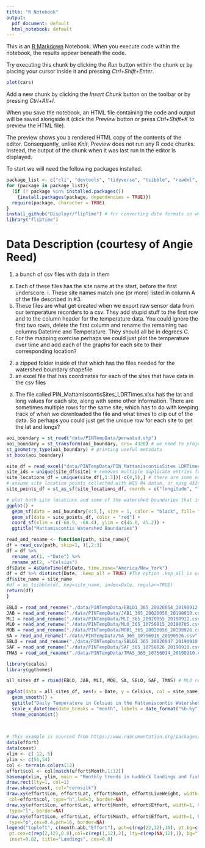 ```yaml
---
title: "R Notebook"
output:
  pdf_document: default
  html_notebook: default
---
```


This is an [R Markdown](http://rmarkdown.rstudio.com) Notebook. When you execute code within the notebook, the results appear beneath the code. 

Try executing this chunk by clicking the *Run* button within the chunk or by placing your cursor inside it and pressing *Ctrl+Shift+Enter*. 

```r
plot(cars)
```

Add a new chunk by clicking the *Insert Chunk* button on the toolbar or by pressing *Ctrl+Alt+I*.

When you save the notebook, an HTML file containing the code and output will be saved alongside it (click the *Preview* button or press *Ctrl+Shift+K* to preview the HTML file).

The preview shows you a rendered HTML copy of the contents of the editor. Consequently, unlike *Knit*, *Preview* does not run any R code chunks. Instead, the output of the chunk when it was last run in the editor is displayed.


To start we will need the following packages installed.

```r
package_list <- c("cli", "devtools", "tidyverse", "tsibble", "readxl", "units", "sf", "mapplots", "ggthemes")
for (package in package_list){
  (if (! package %in% installed.packages())
    {install.packages(package, dependencies = TRUE)})
  require(package, character = TRUE)
}
install_github("Displayr/flipTime") # for converting date formats so we can plot the data
library("flipTime")
```


# Data Description (courtesy of Angie Reed)
1. a bunch of csv files with data in them
  a. Each of these files has the site name at the start, before the first underscore.
    i. These site names match one (or more) listed in column A of the file described in #3.
  b. These files are what get created when we export raw sensor data from our temperature recorders to a csv.  They add stupid stuff to the first row and to the column header for the temperature data.  You could ignore the first two rows, delete the first column and rename the remaining two columns Datetime and Temperature.  They should all be in degrees C.
  c. For the mapping exercise perhaps we could just plot the temperature over time and add each of the graphs for each site to their corresponding location?
2. a zipped folder inside of that which has the files needed for the watershed boundary shapefile
3. an excel file that has coordinates for each of the sites that have data in the csv files
  a. The file called PIN_MattamiscontisSites_LDRTimes.xlsx has the lat and long values for each site, along with some other information.  There are sometimes multiple rows for the same site, which has to do with keeping track of when we downloaded the file and what times to clip out of the data.  So perhaps you could just get the unique row for each site to get the lat and longs?


```r
aoi_boundary = st_read("data/PINTempData/penwatsd.shp")
aoi_boundary = st_transform(aoi_boundary, crs= 4326) # we need to project this to EPSG 4326 so we can limit the map bounds
st_geometry_type(aoi_boundary) # printing useful metadata
st_bbox(aoi_boundary)

site_df = read_excel("data/PINTempData/PIN_MattamiscontisSites_LDRTimes.xlsx") # this function comes from the tidyverse library
site_ids = unique(site_df$site) # removes multiple duplicate entries for each site id
site_locations_df = unique(site_df[,1:3])[-c(4,5),] # there are some extra sites for which we don't have temp data and extra columns we don't need, so we remove them.
# assume site location points collected with WGS 84 datum, or epsg 4326
site_points_df = st_as_sf(site_locations_df, coords = c("longitude", "latitude"), crs=4326)
```

```r
# plot both site locations and some of the watershed boundaries that intersect witht he points
ggplot() + 
  geom_sf(data = aoi_boundary[4:5,], size = 1, color = "black", fill= "blue") + 
  geom_sf(data = site_points_df, color = "red") +
  coord_sf(xlim = c(-68.9, -68.4), ylim = c(45.8, 45.2)) +
  ggtitle("Mattamiscontis Watershed Boundaries")
```


```r
read_and_rename <- function(path, site_name){
df = read_csv(path, skip=1, )[,2:3]
df = df %>% 
  rename_at(1, ~"Date") %>% 
  rename_at(2, ~"Celsius")
df$Date = AsDateTime(df$Date, time.zone="America/New_York")
df = df %>% distinct(Date, .keep_all = TRUE) #The option .kep_all is used to keep all variables in the data. There were some duplicate times recorded, this removes them
df$site_name = site_name
#df = as_tsibble(df, key=site_name, index=Date, regular=TRUE)
return(df)
}

EBLO = read_and_rename("./data/PINTempData/EBLO1_365_20020054_20190912.csv", "EBLO")
JAB = read_and_rename("./data/PINTempData/JAB1_365_20020058_20190910.csv", "JAB")
MLI = read_and_rename("./data/PINTempData/MLI_365_20020055_20190912.csv", "MLI")
MLO = read_and_rename("./data/PINTempData/MLO_365_10756015_20180705.csv", "MLO")
MOB = read_and_rename("./data/PINTempData/MOB1_365_20020056_20190926.csv", "MOB")
SA = read_and_rename("./data/PINTempData/SA_365_10756016_20190926.csv", "SA")
SBLO = read_and_rename("./data/PINTempData/SBLO1_365_20020047_20190910.csv", "SBLO")
SAF = read_and_rename("./data/PINTempData/SAF_365_10756026_20190910.csv", "SAF")
TMAS = read_and_rename("./data/PINTempData/TMAS_365_10756014_20190910.csv", "TMAS")
```


```r
library(scales)
library(ggthemes)

all_sites_df = rbind(EBLO, JAB, MLI, MOB, SA, SBLO, SAF, TMAS) # MLO removed since it doesn't cover the same period

ggplot(data = all_sites_df, aes(x = Date, y = Celsius, col = site_name), aspect.ratio=1) +
  geom_smooth() + 
  ggtitle("Daily Temperature in Celsius in the Mattamiscontis Watershed, Smoothed") +
  scale_x_datetime(date_breaks = "month", labels = date_format("%b-%y")) +
  theme_economist()
  
  
```


```r
# This example is sourced from https://www.rdocumentation.org/packages/mapplots/versions/1.5.1/topics/draw.xy
data(effort)
data(coast)
xlim <- c(-12,-5)
ylim <- c(51,54)
col <- terrain.colors(12)
effort$col <- col[match(effort$Month,1:12)]
basemap(xlim, ylim, main = "Monthly trends in haddock landings and fishing effort")
draw.rect(lty=1, col=1)
draw.shape(coast, col="cornsilk")
draw.xy(effort$Lon, effort$Lat, effort$Month, effort$LiveWeight, width=1, height=0.5,
 col=effort$col, type="h",lwd=3, border=NA)
draw.xy(effort$Lon, effort$Lat, effort$Month, effort$Effort, width=1, height=0.5, col="red",
 type="l", border=NA)
draw.xy(effort$Lon, effort$Lat, effort$Month, effort$Effort, width=1, height=0.5, col="red",
 type="p",cex=0.4,pch=16, border=NA)
legend("topleft", c(month.abb,"Effort"), pch=c(rep(22,12),16), pt.bg=c(col,NA),
 pt.cex=c(rep(2,12),0.8),col=c(rep(1,12),2), lty=c(rep(NA,12),1), bg="lightblue",
 inset=0.02, title="Landings", cex=0.8)
```

























